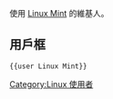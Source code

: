 使用 [[Linux_Mint|Linux Mint]] 的維基人。

== 用戶框 ==
 <nowiki>{{user Linux Mint}}</nowiki>
{{user Linux Mint}}


[[Category:Linux_使用者|Category:Linux 使用者]]